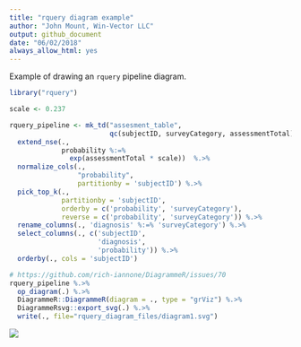 ```yaml
---
title: "rquery diagram example"
author: "John Mount, Win-Vector LLC"
output: github_document
date: "06/02/2018"
always_allow_html: yes
---
```


Example of drawing an `rquery` pipeline diagram.

```r
library("rquery")

scale <- 0.237

rquery_pipeline <- mk_td("assesment_table", 
                         qc(subjectID, surveyCategory, assessmentTotal)) %.>%
  extend_nse(.,
             probability %:=%
               exp(assessmentTotal * scale))  %.>% 
  normalize_cols(.,
                 "probability",
                 partitionby = 'subjectID') %.>%
  pick_top_k(.,
             partitionby = 'subjectID',
             orderby = c('probability', 'surveyCategory'),
             reverse = c('probability', 'surveyCategory')) %.>% 
  rename_columns(., 'diagnosis' %:=% 'surveyCategory') %.>%
  select_columns(., c('subjectID', 
                      'diagnosis', 
                      'probability')) %.>%
  orderby(., cols = 'subjectID')

# https://github.com/rich-iannone/DiagrammeR/issues/70
rquery_pipeline %.>%
  op_diagram(.) %.>% 
  DiagrammeR::DiagrammeR(diagram = ., type = "grViz") %.>% 
  DiagrammeRsvg::export_svg(.) %.>% 
  write(., file="rquery_diagram_files/diagram1.svg")
```

![](rquery_diagram_files/diagram1.svg)
